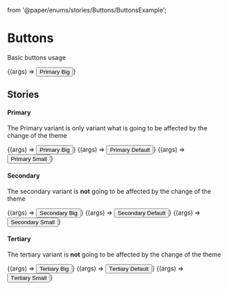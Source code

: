   from '@paper/enums/stories/Buttons/ButtonsExample';

<Meta title="Buttons/Regular" />


# Buttons
Basic buttons usage

<Canvas>
  <Story
    name="Default button"
    argTypes={{
      theme: {
        control: {
          type: 'select',
          options: ['light', 'kazam'],
        },
      }
    }}
    args={{
      theme: 'light',
      variant: BUTTON_VARIANT.PRIMARY,
      size: BUTTON_SIZE.BIG,
      fullWidth: false
    }}
  >
    {(args) => <Button {...args}>Primary Big</Button>}
  </Story>
</Canvas>

<ArgsTable story="Default button"/>

## Stories

#### Primary

The Primary variant is only variant what is  going to be affected by the change of the theme

<Canvas>
  <Story
    name="Primary button big"
    argTypes={{
      theme: {
        control: {
          type: 'select',
          options: ['light', 'kazam'],
        },
      }
    }}
    args={{
      theme: 'light',
      variant: BUTTON_VARIANT.PRIMARY,
      size: BUTTON_SIZE.BIG
    }}
  >
    {(args) => <Button {...args}>Primary Big</Button>}
  </Story>
  <Story
    name="Primary button default"
    argTypes={{
      theme: {
        control: {
          type: 'select',
          options: ['light', 'kazam'],
        },
      }
    }}
    args={{
      theme: 'light',
      variant: BUTTON_VARIANT.PRIMARY,
      size: BUTTON_SIZE.DEFAULT
    }}
  >
    {(args) => <Button {...args}>Primary Default</Button>}
  </Story>
  <Story
    name="Primary button small"
    argTypes={{
      theme: {
        control: {
        type: 'select',
        options: ['light', 'kazam'],
        },
      }
    }}
    args={{
      theme: 'light',
      variant: BUTTON_VARIANT.PRIMARY,
      size: BUTTON_SIZE.SMALL
    }}
  >
  {(args) => <Button {...args}>Primary Small</Button>}
  </Story>
</Canvas>

#### Secondary

The secondary variant is **not** going to be affected by the change of the theme

<Canvas>
  <Story
    name="Secondary button big"
    argTypes={{
      theme: {
        control: {
          type: 'select',
          options: ['light', 'kazam'],
        },
      }
    }}
  args={{
      theme: 'light',
      variant: BUTTON_VARIANT.SECONDARY,
      size: BUTTON_SIZE.BIG
    }}
  >
    {(args) => <Button {...args}>Secondary Big</Button>}
  </Story>
  <Story
  name="Secondary button default"
    argTypes={{
      theme: {
        control: {
          type: 'select',
          options: ['light', 'kazam'],
        },
      }
    }}
    args={{
      theme: 'light',
      variant: BUTTON_VARIANT.SECONDARY,
      size: BUTTON_SIZE.DEFAULT
    }}
  >
    {(args) => <Button {...args}>Secondary Default</Button>}
  </Story>
  <Story
    name="Secondary button small"
    argTypes={{
      theme: {
        control: {
          type: 'select',
          options: ['light', 'kazam'],
        },
      }
    }}
    args={{
      theme: 'light',
      variant: BUTTON_VARIANT.SECONDARY,
      size: BUTTON_SIZE.SMALL
    }}
  >
    {(args) => <Button {...args}>Secondary Small</Button>}
  </Story>
</Canvas>

#### Tertiary

The tertiary variant is **not** going to be affected by the change of the theme

<Canvas>
  <Story
    name="Tertiary button big"
    argTypes={{
      theme: {
        control: {
          type: 'select',
          options: ['light', 'kazam'],
        },
      }
    }}
    args={{
      theme: 'light',
      variant: BUTTON_VARIANT.TERTIARY,
      size: BUTTON_SIZE.BIG
    }}
  >
    {(args) => <Button {...args}>Tertiary Big</Button>}
  </Story>
  <Story
    name="Тertiary button default"
    argTypes={{
      theme: {
        control: {
          type: 'select',
          options: ['light', 'kazam'],
        },
      }
    }}
    args={{
      theme: 'light',
      variant: BUTTON_VARIANT.TERTIARY,
      size: BUTTON_SIZE.DEFAULT
    }}
  >
    {(args) => <Button {...args}>Тertiary Default</Button>}
  </Story>
  <Story
    name="Тertiary button small"
    argTypes={{
      theme: {
        control: {
        type: 'select',
          options: ['light', 'kazam'],
        },
      }
    }}
    args={{
      theme: 'light',
      variant: BUTTON_VARIANT.TERTIARY,
      size: BUTTON_SIZE.SMALL
    }}
  >
    {(args) => <Button {...args}>Тertiary Small</Button>}
  </Story>
</Canvas>
